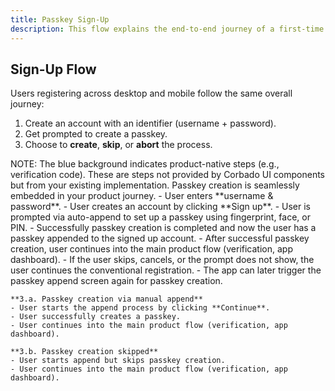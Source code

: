 ```yaml
---
title: Passkey Sign-Up
description: This flow explains the end-to-end journey of a first-time user creating an account. It covers how identifiers are captured, passkeys are created, and fallback credentials (like passwords or MFA) are introduced.
---
```



## Sign-Up Flow

Users registering across desktop and mobile follow the same overall journey:

1. Create an account with an identifier (username + password).
2. Get prompted to create a passkey.
3. Choose to **create**, **skip**, or **abort** the process.

<Tabs>
  <Tab title="macOS">
    <ToolingFrame 
        imageURL="/images/authentication-flow/web-app/desktop/sign-up-flow-macos.png"
        caption="macOS sign-up flow"
        imageName="sign-up-flow-macos.png"
    />
  </Tab>

<Tab title="Windows">
    <ToolingFrame
        imageURL="/images/authentication-flow/web-app/desktop/sign-up-flow-windows.png"
        caption="Windows sign-up flow"
        imageName="sign-up-flow-windows.png"
    />
</Tab>

<Tab title="iOS">
    <ToolingFrame
        imageURL="/images/authentication-flow/web-app/mobile/sign-up-flow-ios.png"
        caption="iOS sign-up flow"
        imageName="sign-up-flow-ios.png"
    />
</Tab>

  <Tab title="Android">
    <ToolingFrame 
        imageURL="/images/authentication-flow/web-app/mobile/sign-up-flow-android.png"
        caption="Android sign-up flow"
        imageName="sign-up-flow-android.png"
    />
  </Tab>
</Tabs>

<Info>
    NOTE: The blue background indicates product-native steps (e.g., verification
    code). These are steps not provided by Corbado UI components but from your
    existing implementation. Passkey creation is seamlessly embedded in your
    product journey.
</Info>

<Steps>
  <Step title="Registration with identifier method">
    - User enters **username & password**.
    - User creates an account by clicking **Sign up**.
  </Step>

  <Step title="Auto-append immediately after registration">
    - User is prompted via auto-append to set up a passkey using fingerprint,
    face, or PIN.
    - Successfully passkey creation is completed and now the user has a passkey appended to the signed up
    account.
    - After successful passkey creation, user continues into the main product flow (verification, app dashboard).
  </Step>
  <Step title="Auto-append aborted/cancelled or skipped">
    - If the user skips, cancels, or the prompt does not show, the user continues the conventional registration. 
    - The app can later trigger the passkey append screen again for passkey creation.

    **3.a. Passkey creation via manual append**
    - User starts the append process by clicking **Continue**.
    - User successfully creates a passkey.
    - User continues into the main product flow (verification, app dashboard).

    **3.b. Passkey creation skipped**
    - User starts append but skips passkey creation.
    - User continues into the main product flow (verification, app dashboard).

  </Step>

</Steps>
